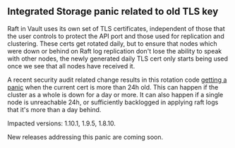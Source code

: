## Integrated Storage panic related to old TLS key

Raft in Vault uses its own set of TLS certificates, independent of those that the user
controls to protect the API port and those used for replication and clustering. These
certs get rotated daily, but to ensure that nodes which were down or behind on Raft log
replication don't lose the ability to speak with other nodes, the newly generated daily
TLS cert only starts being used once we see that all nodes have received it.

A recent security audit related change results in this rotation code [getting a
panic](https://github.com/hashicorp/vault/issues/15147) when the current cert is
more than 24h old.  This can happen if the cluster as a whole is down for a day
or more. It can also happen if a single node is unreachable 24h, or sufficiently
backlogged in applying raft logs that it's more than a day behind.

Impacted versions: 1.10.1, 1.9.5, 1.8.10.

New releases addressing this panic are coming soon.
